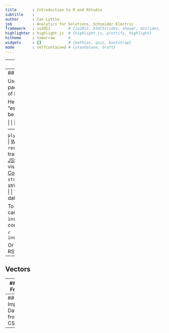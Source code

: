 ```yaml
---
title       : Introduction to R and RStudio
subtitle    : 
author      : Ian Lyttle
job         : Analytics for Solutions, Schneider Electric
framework   : io2012        # {io2012, html5slides, shower, dzslides, ...}
highlighter : highlight.js  # {highlight.js, prettify, highlight}
hitheme     : tomorrow      # 
widgets     : []            # {mathjax, quiz, bootstrap}
mode        : selfcontained # {standalone, draft}
---
```



---
## Installation

You will need to install:

* Base R: [www.r-project.org](http://www.r-project.org/) 

  The `0-Cloud` archive works well. 

* RStudio IDE: [www.rstudio.com](http://www.rstudio.com)

In general, install the latest versions; the defaults work very well. 

Some helpful videos:

* [Installing R](http://youtu.be/X_oFb2iAdu8)
* [Installing RStudio](http://youtu.be/AZPbg29Plpw)

--- &my_twocol  w1:33% w2:65%
## Tour of RStudio IDE

*** =left

* Live demo

* Alternative: 

  View `Screencast` at
  
  [www.rstudio.com/ide](http://www.rstudio.com/ide/)

*** =right

 <img src="figure/rstudio-windows.png", width="100%"/>

---
## Packages

User-contributed packages are a big part of R's success.

Here's a subjective list of "essential" packages to be installed:

|               |                      |         |
| ------------- | -------------------- | ------- |
| `plyr`        | data transformation  | [Website](http://plyr.had.co.nz/), [JSS Article](http://www.jstatsoft.org/v40/i01/paper)  | 
| `reshape2`    | data transformation  | [Website](http://had.co.nz/reshape/), [JSS Article](http://www.jstatsoft.org/v21/i12/paper)  | 
| `ggplot2`     | visualization        | [Website](http://ggplot2.org/), [Cookbook](http://www.cookbook-r.com/Graphs/), [Reference](http://docs.ggplot2.org/current/)  |
| `stringr`     | work with strings    | [R Journal Article](http://journal.r-project.org/archive/2010-2/RJournal_2010-2_Wickham.pdf) |
| `lubridate`   | work with date-times | [JSS Article](http://www.jstatsoft.org/v40/i03/paper) |

To install a package, you can use the function `install_packages()` at the command line:

```r
install_packages("plyr")
```

Or you can use the RStudio IDE: [Video Demo](http://youtu.be/u1r5XTqrCTQ)

---
## Vectors


---
## Data Frames


---
## Importing Data from CSV


---
##  
